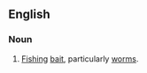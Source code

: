 ==English==

===Noun===
{{en-noun|anglewitches}}

# {{obsolete}} [[fishing|Fishing]] [[bait]], particularly [[worm]]s.